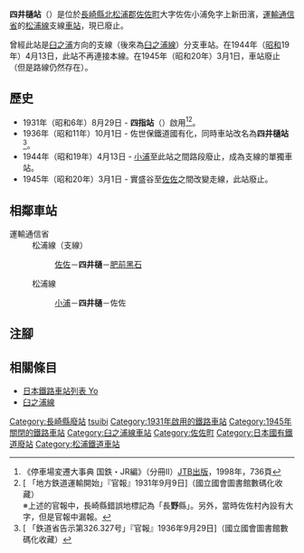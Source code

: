 {{NoteTA|G1=Transport
|T=zh-hans:四井樋站;zh-hk:四井樋站;zh-tw:四井樋車站;
|1=zh-hans:四井樋站;zh-hk:四井樋站;zh-tw:四井樋車站;
}}
{{Infobox station
|公司色 = grey
|站名 = 四井樋
|日文原名 = 四ツ井樋
|平假名 = よついび
|羅馬拼音 = Yotsuibi
|副站名 = 
|電報略號 = 
|所在地 = {{JPN}}[[長崎縣|長崎縣]][[北松浦郡|北松浦郡]][[佐佐町|佐佐町]]大字佐佐小浦免字上新田濱
|座標 = 
|車站構造 = [[地面車站|地面車站]]
|月台配置 = 
|啟用年月日 = 1931年（昭和6年）8月29日
|廢站年月日 = 1945年（昭和20年）3月1日
|全寬備註 = 
|adjacent = {{Adjacent stations|system=運輸通信省|line=松浦線（支線）|left=佐佐|right=肥前黑石|note-left=1.5km|note-mid=距離[[佐佐站|佐佐]]1.5km|note-right=0.5km}}
}}
'''四井樋站'''（{{jpn|j=四ツ井樋駅|hg=よついびえき|rm=Yotsuibi eki|f=y}}）是位於[[長崎縣|長崎縣]][[北松浦郡|北松浦郡]][[佐佐町|佐佐町]]大字佐佐小浦免字上新田濱，[[運輸通信省|運輸通信省]]的[[松浦線|松浦線]]支線[[鐵路車站|車站]]，現已廢止。

曾經此站是[[臼之浦站|臼之浦]]方向的支線（後來為[[臼之浦線|臼之浦線]]）分支車站。在1944年（[[昭和|昭和]]19年）4月13日，此站不再連接本線。在1945年（昭和20年）3月1日，車站廢止（但是路線仍然存在）。

==歷史==
*1931年（昭和6年）8月29日 - {{Translink|ja|佐世保鉄道|佐世保鐵道}}'''四指站'''（{{jpn|j=四ツ指駅|hg=よつゆびえき}}）啟用<ref>《停車場変遷大事典 国鉄・JR編》（分冊Ⅱ）[[JTB出版|JTB出版]]，1998年，736頁</ref><ref>[{{NDLDC|2957878/7}} 「地方鉄道運輸開始」『官報』1931年9月9日]（國立國會圖書館數碼化收藏）<br/>※上述的官報中，長崎縣錯誤地標記為「長'''野'''縣」。另外，當時佐佐村內設有大字，但是官報中漏報。</ref>。
*1936年（昭和11年）10月1日 - 佐世保鐵道國有化，同時車站改名為'''四井樋站'''<ref>[{{NDLDC|2959406/5}} 「鉄道省告示第326.327号」『官報』1936年9月29日]（國立國會圖書館數碼化收藏）</ref>。
*1944年（昭和19年）4月13日 - [[小浦站_(長崎縣)|小浦]]至此站之間路段廢止，成為支線的單獨車站。
*1945年（昭和20年）3月1日 - 實盛谷至[[佐佐站|佐佐]]之間改變走線，此站廢止。

== 相鄰車站 ==
;運輸通信省
:松浦線（支線）
::[[佐佐站|佐佐]]－'''四井樋'''－[[肥前黑石站|肥前黑石]]
:松浦線
::[[小浦站_(長崎縣)|小浦]]－'''四井樋'''－佐佐
== 注腳 ==
{{Reflist}}
== 相關條目 ==
* [[日本鐵路車站列表_Yo|日本鐵路車站列表 Yo]]
* [[臼之浦線|臼之浦線]]
{{西九州線|mode=1}}
{{DEFAULTSORT:Yotsuibi}}
[[Category:長崎縣廢站|Category:長崎縣廢站]]
[[Category:日本鐵路車站_Yo|tsuibi]]
[[Category:1931年啟用的鐵路車站|Category:1931年啟用的鐵路車站]]
[[Category:1945年關閉的鐵路車站|Category:1945年關閉的鐵路車站]]
[[Category:臼之浦線車站|Category:臼之浦線車站]]
[[Category:佐佐町|Category:佐佐町]]
[[Category:日本國有鐵道廢站|Category:日本國有鐵道廢站]]
[[Category:松浦鐵道車站|Category:松浦鐵道車站]]